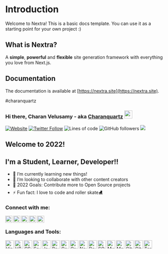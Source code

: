 # Introduction
 
Welcome to Nextra! This is a basic docs template. You can use it as a starting point for your own project :)

## What is Nextra?

A **simple**, **powerful** and **flexible** site generation framework with everything you love from Next.js.

## Documentation

The documentation is available at [https://nextra.site](https://nextra.site).

#charanquartz
### Hi there, Charan Velusamy - aka [Charanquartz][website] <img src="https://media.giphy.com/media/hvRJCLFzcasrR4ia7z/giphy.gif" width="25px">

[![Website](https://img.shields.io/website?label=charanquartz.me&style=for-the-badge&url=https%3A%2F%2Fcharanquartz.me)](https://charanquartz.me)
[![Twitter Follow](https://img.shields.io/twitter/follow/charanquartz?color=1DA1F2&logo=twitter&style=for-the-badge)](https://twitter.com/intent/follow?original_referer=https%3A%2F%2Fgithub.com%2Fcharanquartz&screen_name=charanquartz)
![Lines of code](https://img.shields.io/tokei/lines/github/charanquartz/Git?style=for-the-badge)
![GitHub followers](https://img.shields.io/github/followers/charanquartz?color=red&label=Github%20followers&logoColor=red&style=for-the-badge)
[![](https://visitcount.itsvg.in/api?id=charanquartz&icon=0&color=0)](https://visitcount.itsvg.in)
<!--
[![pages-build-deployment](https://github.com/charanquartz/charanquartz/actions/workflows/pages/pages-build-deployment/badge.svg?branch=main)](https://github.com/charanquartz/charanquartz/actions/workflows/pages/pages-build-deployment)
-->
## Welcome to 2022!
## I'm a Student, Learner, Developer!!

<!-- - 🔭 I just launched my first course: [Become A VS Code SuperHero!][course]! -->
- 🌱 I’m currently learning new things!
- 👯 I’m looking to collaborate with other content creators
- 🥅 2022 Goals: Contribute more to Open Source projects
- ⚡ Fun fact: I love to code and roller skate⛸ 

### Connect with me:

[<img align="left" alt="charanquartz" width="22px" src="https://raw.githubusercontent.com/iconic/open-iconic/master/svg/globe.svg" />][website]
[<img align="left" alt="charanquartz | YouTube" width="22px" src="https://cdn.jsdelivr.net/npm/simple-icons@v3/icons/youtube.svg" />][youtube]
[<img align="left" alt="charanquartz | Twitter" width="22px" src="https://cdn.jsdelivr.net/npm/simple-icons@v3/icons/twitter.svg" />][twitter]
[<img align="left" alt="charanquartz | LinkedIn" width="22px" src="https://cdn.jsdelivr.net/npm/simple-icons@v3/icons/linkedin.svg" />][linkedin]
[<img align="left" alt="charanquartz | Instagram" width="22px" src="https://cdn.jsdelivr.net/npm/simple-icons@v3/icons/instagram.svg" />][instagram]

<br />

### Languages and Tools:

[<img align="left" alt="Visual Studio Code" width="26px" src="https://raw.githubusercontent.com/github/explore/80688e429a7d4ef2fca1e82350fe8e3517d3494d/topics/visual-studio-code/visual-studio-code.png" />][webdevplaylist]
[<img align="left" alt="HTML5" width="26px" src="https://raw.githubusercontent.com/github/explore/80688e429a7d4ef2fca1e82350fe8e3517d3494d/topics/html/html.png" />][webdevplaylist]
[<img align="left" alt="CSS3" width="26px" src="https://raw.githubusercontent.com/github/explore/80688e429a7d4ef2fca1e82350fe8e3517d3494d/topics/css/css.png" />][cssplaylist]
[<img align="left" alt="Sass" width="26px" src="https://raw.githubusercontent.com/github/explore/80688e429a7d4ef2fca1e82350fe8e3517d3494d/topics/sass/sass.png" />][cssplaylist]
[<img align="left" alt="JavaScript" width="26px" src="https://raw.githubusercontent.com/github/explore/80688e429a7d4ef2fca1e82350fe8e3517d3494d/topics/javascript/javascript.png" />][jsplaylist]
[<img align="left" alt="React" width="26px" src="https://raw.githubusercontent.com/github/explore/80688e429a7d4ef2fca1e82350fe8e3517d3494d/topics/react/react.png" />][reactplaylist]
[<img align="left" alt="Gatsby" width="26px" src="https://raw.githubusercontent.com/github/explore/e94815998e4e0713912fed477a1f346ec04c3da2/topics/gatsby/gatsby.png" />][webdevplaylist]
[<img align="left" alt="GraphQL" width="26px" src="https://raw.githubusercontent.com/github/explore/80688e429a7d4ef2fca1e82350fe8e3517d3494d/topics/graphql/graphql.png" />][webdevplaylist]
[<img align="left" alt="Node.js" width="26px" src="https://raw.githubusercontent.com/github/explore/80688e429a7d4ef2fca1e82350fe8e3517d3494d/topics/nodejs/nodejs.png" />][webdevplaylist]
[<img align="left" alt="Deno" width="26px" src="https://raw.githubusercontent.com/github/explore/361e2821e2dea67711cde99c9c40ed357061cf27/topics/deno/deno.png" />][webdevplaylist]
[<img align="left" alt="SQL" width="26px" src="https://raw.githubusercontent.com/github/explore/80688e429a7d4ef2fca1e82350fe8e3517d3494d/topics/sql/sql.png" />][webdevplaylist]
[<img align="left" alt="MySQL" width="26px" src="https://raw.githubusercontent.com/github/explore/80688e429a7d4ef2fca1e82350fe8e3517d3494d/topics/mysql/mysql.png" />][webdevplaylist]
[<img align="left" alt="MongoDB" width="26px" src="https://raw.githubusercontent.com/github/explore/80688e429a7d4ef2fca1e82350fe8e3517d3494d/topics/mongodb/mongodb.png" />][webdevplaylist]
[<img align="left" alt="Git" width="26px" src="https://raw.githubusercontent.com/github/explore/80688e429a7d4ef2fca1e82350fe8e3517d3494d/topics/git/git.png" />][webdevplaylist]
[<img align="left" alt="GitHub" width="26px" src="https://raw.githubusercontent.com/github/explore/78df643247d429f6cc873026c0622819ad797942/topics/github/github.png" />][webdevplaylist]
[<img align="left" alt="Terminal" width="26px" src="https://raw.githubusercontent.com/github/explore/80688e429a7d4ef2fca1e82350fe8e3517d3494d/topics/terminal/terminal.png" />][webdevplaylist]




[website]: https://charanquartz.me
[course]: http://vsCodeHero.com
[twitter]: https://twitter.com/charanquartz
[youtube]: https://youtube.com/@charanquartz
[instagram]: https://instagram.com/charanquartz
[linkedin]: https://linkedin.com/in/charanquartz
[webdevplaylist]: <!--https://www.youtube.com/playlist?list=PLkwxH9e_vrAJ0WbEsFA9W3I1W-g_BTsbt -->
[jsplaylist]: <!--https://www.youtube.com/playlist?list=PLkwxH9e_vrALRJKu7wfXby3MKeflhTu6B -->
[cssplaylist]: <!--https://www.youtube.com/playlist?list=PLkwxH9e_vrALSdvZuEh6gqQdmDoDIoqz4 -->
[reactplaylist]: <!--https://www.youtube.com/playlist?list=PLkwxH9e_vrAK4TdffpxKY3QGyHCpxFcQ0 -->
                     
                                                                           
                                      


                                      
                                   